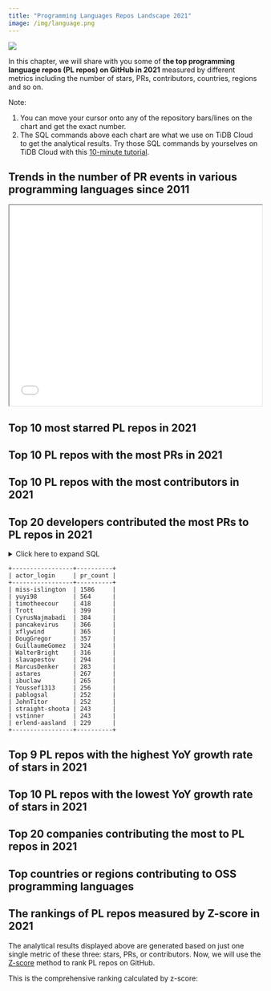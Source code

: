 ```yaml
---
title: "Programming Languages Repos Landscape 2021"
image: /img/language.png
---
```



![](/img/language.png)

In this chapter, we will share with you some of **the top programming language repos (PL repos) on GitHub in 2021** measured by different metrics including the number of stars, PRs, contributors, countries, regions and so on. 

Note: 

1. You can move your cursor onto any of the repository bars/lines on the chart and get the exact number. 
2. The SQL commands above each chart are what we use on TiDB Cloud to get the analytical results. Try those SQL commands by yourselves on TiDB Cloud with this [10-minute tutorial](https://ossinsight.io/_/more/analyze-github-events-on-tidb-cloud-in-10-minutes/).

## Trends in the number of PR events in various programming languages since 2011
<iframe  width="100%" height="400" scrolling="no"  src="/charts/language.html?theme=dark">
</iframe>

## Top 10 most starred PL repos in 2021

<CommonChart
  chart='barchart'
  category='archive-2021-top10-by-stars'
  n={10}
  formatSql={false}
  categoryIndex='repo_name'
  valueIndex='stars'
  seriesName='Stars'
  repo='programming_language_repos'
/>

## Top 10 PL repos with the most PRs in 2021

<CommonChart
  chart='barchart'
  category='archive-2021-top10-by-prs'
  n={20}
  formatSql={false}
  categoryIndex='repo_name'
  valueIndex='num'
  seriesName='PRs'
  repo='programming_language_repos'
/>

## Top 10 PL repos with the most contributors in 2021

<CommonChart
  chart='barchart'
  category='archive-2021-top20-by-developers'
  formatSql={false}
  categoryIndex='actor_login'
  valueIndex='pr_count'
  categoryType='owner'
  seriesName='PRs'
  repo='programming_language_repos'
/>

## Top 20 developers contributed the most PRs to PL repos in 2021

<details>
 <summary>Click here to expand SQL</summary>

```sql
  SELECT actor_login, count(*) as pr_count
    FROM github_events
         JOIN programming_language_repos wf ON wf.id = github_events.repo_id
   WHERE event_year = 2021 
         AND type = 'PullRequestEvent' 
         AND action = 'opened' 
         AND actor_login not like '%bot%'
GROUP BY 1
ORDER BY 2 DESC
   LIMIT 20
```
</details>

```
+-----------------+----------+
| actor_login     | pr_count |
+-----------------+----------+
| miss-islington  | 1586     |
| yuyi98          | 564      |
| timotheecour    | 418      |
| Trott           | 399      |
| CyrusNajmabadi  | 384      |
| pancakevirus    | 366      |
| xflywind        | 365      |
| DougGregor      | 357      |
| GuillaumeGomez  | 324      |
| WalterBright    | 316      |
| slavapestov     | 294      |
| MarcusDenker    | 283      |
| astares         | 267      |
| ibuclaw         | 265      |
| Youssef1313     | 256      |
| pablogsal       | 252      |
| JohnTitor       | 252      |
| straight-shoota | 243      |
| vstinner        | 243      |
| erlend-aasland  | 229      |
+-----------------+----------+
```

## Top 9 PL repos with the highest YoY growth rate of stars in 2021

<CommonChart
  chart='yoychart'
  category='archive-2021-top20-by-stars-yoy'
  formatSql={false}
  repo='programming_language_repos'
/>

## Top 10 PL repos with the lowest YoY growth rate of stars in 2021

<CommonChart
  chart='yoychart'
  category='archive-2021-bottom10-by-yoy'
  formatSql={false}
  repo='programming_language_repos'
/>

## Top 20 companies contributing the most to PL repos in 2021

<CommonChart
  chart='barchart'
  category='archive-2021-top20-by-companies'
  formatSql={false}
  categoryIndex='company'
  valueIndex='users_count'
  seriesName='Contributors'
  categoryType={false}
  repo='programming_language_repos'
/>

## Top countries or regions contributing to OSS programming languages

<CommonChart
  chart='worldmapchart'
  category='archive-2021-top10-by-regions'
  formatSql={false}
  categoryIndex='country_code'
  valueIndex='users_count'
  seriesName='Contributors'
  repo='programming_language_repos'
/>

## The rankings of PL repos measured by Z-score in 2021

The analytical results displayed above are generated based on just one single metric of these three: stars, PRs, or contributors. Now, we will use the [Z-score](https://en.wikipedia.org/wiki/Standard_score) method to rank PL repos on GitHub.

This is the comprehensive ranking calculated by z-score:

<CommonChart
  chart='zscorechart'
  category='archive-2021-archive-ranking'
  formatSql={false}
  repo='programming_language_repos'
/>
